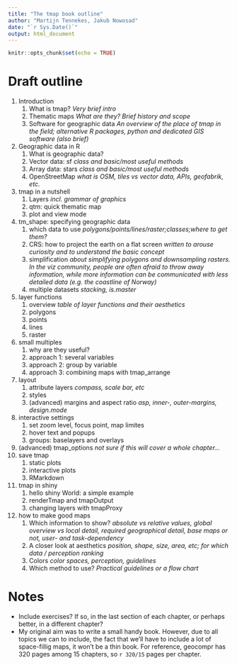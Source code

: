 ```yaml
---
title: "The tmap book outline"
author: "Martijn Tennekes, Jakub Nowosad"
date: "`r Sys.Date()`"
output: html_document
---
```

  
```r
knitr::opts_chunk$set(echo = TRUE)
```

# Draft outline

1. Introduction
    1. What is tmap? *Very brief intro*
    2. Thematic maps *What are they? Brief history and scope*
    3. Software for geographic data *An overview of the place of tmap in the field; alternative R packages, python and dedicated GIS software (also brief)*
2. Geographic data in R
    1. What is geographic data?
    2. Vector data: sf *class and basic/most useful methods*
    3. Array data: stars *class and basic/most useful methods*
    4. OpenStreetMap *what is OSM, tiles vs vector data, APIs, geofabrik, etc.*
3. tmap in a nutshell
    1. Layers *incl. grammar of graphics*
    2. qtm: quick thematic map
    3. plot and view mode
4. tm_shape: specifying geographic data
    1. which data to use *polygons/points/lines/raster;classes;where to get them?*
    2. CRS: how to project the earth on a flat screen *written to arouse curiosity and to understand the basic concept*
    3. simplification *about simplifying polygons and downsampling rasters. In the viz community, people are often afraid to throw away information, while more information can be communicated with less detailed data (e.g. the coastline of Norway)*
    4. multiple datasets *stacking, is.master*
5. layer functions
    1. overview *table of layer functions and their aesthetics*
    2. polygons
    3. points
    4. lines
    5. raster
6. small multiples
    1. why are they useful?
    2. approach 1: several variables
    3. approach 2: group by variable
    4. approach 3: combining maps with tmap_arrange
7. layout
    1. attribute layers *compass, scale bar, etc*
    2. styles
    3. (advanced) margins and aspect ratio *asp, inner-, outer-margins, design.mode*
8. interactive settings
    1. set zoom level, focus point, map limites
    2. hover text and popups
    3. groups: baselayers and overlays
9. (advanced) tmap_options *not sure if this will cover a whole chapter...*
10. save tmap
    1. static plots
    2. interactive plots
    3. RMarkdown
11. tmap in shiny
    1. hello shiny World: a simple example
    2. renderTmap and tmapOutput
    3. changing layers with tmapProxy
12. how to make good maps
    1. Which information to show? *absolute vs relative values, global overview vs local detail, required geographical detail, base maps or not, user- and task-dependency*
    2. A closer look at aesthetics *position, shape, size, area, etc; for which data / perception ranking*
    3. Colors *color spaces, perception, guidelines*
    4. Which method to use? *Practical guidelines or a flow chart* 
    
    
# Notes

* Include exercises? If so, in the last section of each chapter, or perhaps better, in a different chapter?
* My original aim was to write a small handy book. However, due to all topics we can to include, the fact that we'll have to include a lot of space-fillig maps, it won't be a thin book.
For reference, geocompr has 320 pages among 15 chapters, so `r 320/15` pages per chapter.


